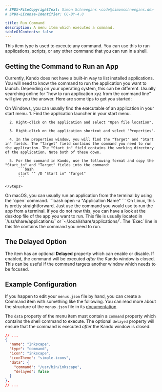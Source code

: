 ```yaml
---
# SPDX-FileCopyrightText: Simon Schneegans <code@simonschneegans.de>
# SPDX-License-Identifier: CC-BY-4.0

title: Run Command
description: A menu item which executes a command.
tableOfContents: false
---
```



This item type is used to execute any command.
You can use this to run applications, scripts, or any other command that you can run in a shell.

## Getting the Command to Run an App

Currently, Kando does not have a built-in way to list installed applications.
You will need to know the command to run the application you want to launch.
Depending on your operating system, this can be different.
Usually searching online for "how to run application xyz from the command line" will give you the answer.
Here are some tips to get you started:

<Tabs>
  <TabItem label="Windows" icon="seti:windows">
    On Windows, you can usually find the executable of an application in your start menu.
    <Steps>
      1. Find the application launcher in your start menu.

      2. Right-click on the application and select "Open file location".

      3. Right-click on the application shortcut and select "Properties".

      4. In the properties window, you will find the "Target" and "Start in" fields. The "Target" field contains the command you need to run the application. The "Start in" field contains the working directory of the application. Note both of these down.

      5. For the command in Kando, use the following format and copy the "Start in" and "Target" fields into the command:
          ```bash
          start "" /D "Start in" "Target"
          ```

    </Steps>
  </TabItem>
  <TabItem label="macOS" icon="apple">
    On macOS, you can usually run an application from the terminal by using the `open` command.
    ```bash
    open -a "Application Name"
    ```
  </TabItem>
  <TabItem label="Linux" icon="linux">
    On Linux, this is pretty straightforward. Just use the command you would use to run the app from a terminal.
    If you do not now this, you can have a look at the desktop file of the app you want to run. This file is usually located in `/usr/share/applications/` or `~/.local/share/applications/`. The `Exec` line in this file contains the command you need to run.
  </TabItem>
</Tabs>

## The Delayed Option

The item has an optional **Delayed** property which can enable or disable.
If enabled, the command will be executed _after_ the Kando window is closed.
This can be useful if the command targets another window which needs to be focused.

## Example Configuration

If you happen to edit your `menus.json` file by hand, you can create a Command item with something like the following.
You can read more about the structure of the `menus.json` file in its [documentation](/config-files).

The `data` property of the menu item must contain a `command` property which contains the shell command to execute.
The optional `delayed` property will ensure that the command is executed _after_ the Kando window is closed.

```json title="menus.json"
// ...
{
  "name": "Inkscape",
  "type": "command",
  "icon": "inkscape",
  "iconTheme": "simple-icons",
  "data": {
    "command": "/usr/bin/inkscape",
    "delayed": false
  }
},
// ...
```